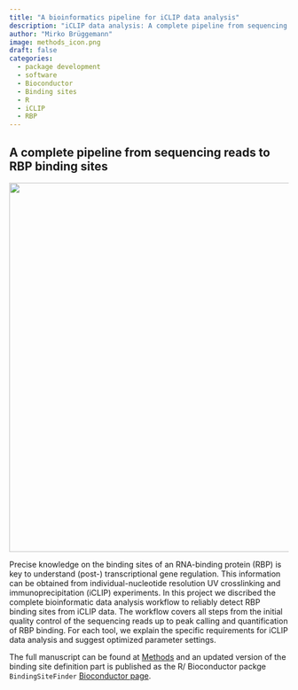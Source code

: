 ```yaml
---
title: "A bioinformatics pipeline for iCLIP data analysis"
description: "iCLIP data analysis: A complete pipeline from sequencing reads to RBP binding sites"
author: "Mirko Brüggemann"
image: methods_icon.png
draft: false
categories:
  - package development
  - software
  - Bioconductor
  - Binding sites
  - R
  - iCLIP
  - RBP
---
```


## A complete pipeline from sequencing reads to RBP binding sites

![](./methods.png){width="666"}

Precise knowledge on the binding sites of an RNA-binding protein (RBP) is key to understand (post-) transcriptional gene regulation. This information can be obtained from individual-nucleotide resolution UV crosslinking and immunoprecipitation (iCLIP) experiments. In this project we discribed the complete bioinformatic data analysis workflow to reliably detect RBP binding sites from iCLIP data. The workflow covers all steps from the initial quality control of the sequencing reads up to peak calling and quantification of RBP binding. For each tool, we explain the specific requirements for iCLIP data analysis and suggest optimized parameter settings.

The full manuscript can be found at [Methods](https://www.sciencedirect.com/science/article/pii/S1046202318304948) and an updated version of the binding site definition part is published as the R/ Bioconductor packge `BindingSiteFinder` [Bioconductor page](https://bioconductor.org/packages/release/bioc/html/BindingSiteFinder.html).

